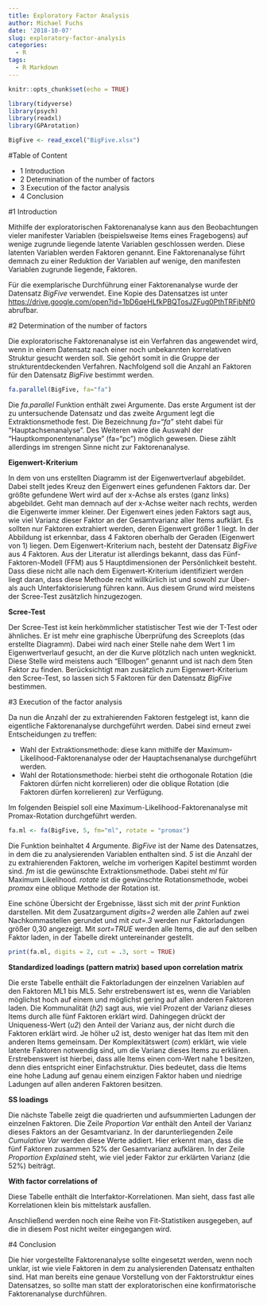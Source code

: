 ```yaml
---
title: Exploratory Factor Analysis
author: Michael Fuchs
date: '2018-10-07'
slug: exploratory-factor-analysis
categories:
  - R
tags:
  - R Markdown
---
```


```r
knitr::opts_chunk$set(echo = TRUE)
```


```r
library(tidyverse)
library(psych)
library(readxl)
library(GPArotation)
```
```r
BigFive <- read_excel("BigFive.xlsx")
```


#Table of Content

+ 1 Introduction
+ 2 Determination of the number of factors
+ 3 Execution of the factor analysis
+ 4 Conclusion

#1 Introduction

Mithilfe der exploratorischen Faktorenanalyse kann aus den Beobachtungen vieler manifester Variablen (beispielsweise Items eines Fragebogens) auf wenige zugrunde liegende latente Variablen geschlossen werden. Diese latenten Variablen werden Faktoren genannt. Eine Faktorenanalyse führt demnach zu einer Reduktion der Variablen auf wenige, den manifesten Variablen zugrunde liegende, Faktoren.

Für die exemplarische Durchführung einer Faktorenanalyse wurde der Datensatz *BigFive* verwendet. Eine Kopie des Datensatzes ist unter <https://drive.google.com/open?id=1bD6qeHLfkPBQTosJZFug0PthTRFjbNf0> abrufbar.



#2 Determination of the number of factors

Die exploratorische Faktorenanalyse ist ein Verfahren das angewendet wird, wenn in einem Datensatz nach einer noch unbekannten korrelativen Struktur gesucht werden soll. Sie gehört somit in die Gruppe der strukturentdeckenden Verfahren. Nachfolgend soll die Anzahl an Faktoren für den Datensatz  *BigFive* bestimmt werden. 
```r
fa.parallel(BigFive, fa="fa")
```

Die *fa.parallel* Funktion enthält zwei Argumente. Das erste Argument ist der zu untersuchende Datensatz und das zweite Argument legt die Extraktionsmethode fest. Die Bezeichnung *fa="fa"* steht dabei für "Hauptachsenanalyse". Des Weiteren wäre die Auswahl der "Hauptkomponentenanalyse" (fa="pc") möglich gewesen. Diese zählt allerdings im strengen Sinne nicht zur Faktorenanalyse.  

**Eigenwert-Kriterium**

In dem von uns erstellten Diagramm ist der Eigenwertverlauf abgebildet. Dabei stellt jedes Kreuz den Eigenwert eines gefundenen Faktors dar. Der größte gefundene Wert wird auf der x-Achse als erstes (ganz links) abgebildet. Geht man demnach auf der x-Achse weiter nach rechts, werden die Eigenwerte immer kleiner. Der Eigenwert eines jeden Faktors sagt aus, wie viel Varianz dieser Faktor an der Gesamtvarianz aller Items aufklärt. Es sollten nur Faktoren extrahiert werden, deren Eigenwert größer 1 liegt. In der Abbildung ist erkennbar, dass 4 Faktoren oberhalb der Geraden (Eigenwert von 1) liegen. Dem Eigenwert-Kriterium nach, besteht der Datensatz *BigFive* aus 4 Faktoren. Aus der Literatur ist allerdings bekannt, dass das Fünf-Faktoren-Modell (FFM) aus 5 Hauptdimensionen der Persönlichkeit besteht. Dass diese nicht alle nach dem Eigenwert-Kriterium identifiziert werden liegt daran, dass diese Methode recht willkürlich ist und sowohl zur Über- als auch Unterfaktorisierung führen kann. Aus diesem Grund wird meistens der Scree-Test zusätzlich hinzugezogen. 

**Scree-Test**

Der Scree-Test ist kein herkömmlicher statistischer Test wie der T-Test oder ähnliches. Er ist mehr eine graphische Überprüfung des Screeplots (das erstellte Diagramm). Dabei wird nach einer Stelle nahe dem Wert 1 im Eigenwertverlauf gesucht, an der die Kurve plötzlich nach unten wegknickt. Diese Stelle wird meistens auch "Ellbogen" genannt und ist nach dem 5ten Faktor zu finden. Berücksichtigt man zusätzlich zum Eigenwert-Kriterium den Scree-Test, so lassen sich 5 Faktoren für den Datensatz *BigFive* bestimmen.


#3 Execution of the factor analysis

Da nun die Anzahl der zu extrahierenden Faktoren festgelegt ist, kann die eigentliche Faktorenanalyse durchgeführt werden. Dabei sind erneut zwei Entscheidungen zu treffen:

+ Wahl der Extraktionsmethode: diese kann mithilfe der Maximum-Likelihood-Faktorenanalyse oder der Hauptachsenanalyse durchgeführt werden.
+ Wahl der Rotationsmethode: hierbei steht die orthogonale Rotation (die Faktoren dürfen nicht korrelieren) oder die oblique Rotation (die Faktoren dürfen korrelieren) zur Verfügung.

Im folgenden Beispiel soll eine Maximum-Likelihood-Faktorenanalyse mit Promax-Rotation durchgeführt werden. 
```r
fa.ml <- fa(BigFive, 5, fm="ml", rotate = "promax")
```

Die Funktion beinhaltet 4 Argumente. *BigFive* ist der Name des Datensatzes, in dem die zu analysierenden Variablen enthalten sind. *5* ist die Anzahl der zu extrahierenden Faktoren, welche im vorherigen Kapitel bestimmt worden sind. *fm* ist die gewünschte Extraktionsmethode. Dabei steht *ml* für Maximum Likelihood. *rotate* ist die gewünschte Rotationsmethode, wobei *promax* eine oblique Methode der Rotation ist. 

Eine schöne Übersicht der Ergebnisse, lässt sich mit der *print* Funktion darstellen. Mit dem Zusatzargument *digits=2* werden alle Zahlen auf zwei Nachkommastellen gerundet und mit *cut=.3* werden nur Faktorladungen größer 0,30 angezeigt. Mit *sort=TRUE* werden alle Items, die auf den selben Faktor laden, in der Tabelle direkt untereinander gestellt. 
```r
print(fa.ml, digits = 2, cut = .3, sort = TRUE)
```

**Standardized loadings (pattern matrix) based upon correlation matrix**

Die erste Tabelle enthält die Faktorladungen der einzelnen Variablen auf den Faktoren ML1 bis ML5. Sehr erstrebenswert ist es, wenn die Variablen möglichst hoch auf einem und möglichst gering auf allen anderen Faktoren laden. Die Kommunalität (*h2*) sagt aus, wie viel Prozent der Varianz dieses Items durch alle fünf Faktoren erklärt wird. Dahingegen drückt der Uniqueness-Wert (*u2*) den Anteil der Varianz aus, der nicht durch die Faktoren erklärt wird. Je höher u2 ist, desto weniger hat das Item mit den anderen Items gemeinsam. Der Komplexitätswert (*com*) erklärt, wie viele latente Faktoren notwendig sind, um die Varianz dieses Items zu erklären. Erstrebenswert ist hierbei, dass alle Items einen com-Wert nahe 1 besitzen, denn dies entspricht einer Einfachstruktur. Dies bedeutet, dass die Items eine hohe Ladung auf genau einem einzigen Faktor haben und niedrige Ladungen auf allen anderen Faktoren besitzen. 

**SS loadings**

Die nächste Tabelle zeigt die quadrierten und aufsummierten Ladungen der einzelnen Faktoren. Die Zeile *Proportion Var* enthält den Anteil der Varianz dieses Faktors an der Gesamtvarianz. In der darunterliegenden Zeile *Cumulative Var* werden diese Werte addiert. Hier erkennt man, dass die fünf Faktoren zusammen 52% der Gesamtvarianz aufklären. In der Zeile *Proportion Explained* steht, wie viel jeder Faktor zur erklärten Varianz (die 52%) beiträgt. 


**With factor correlations of**

Diese Tabelle enthält die Interfaktor-Korrelationen. Man sieht, dass fast alle Korrelationen klein bis mittelstark ausfallen. 

Anschließend werden noch eine Reihe von Fit-Statistiken ausgegeben, auf die in diesem Post nicht weiter eingegangen wird. 


#4 Conclusion

Die hier vorgestellte Faktorenanalyse sollte eingesetzt werden, wenn noch unklar, ist wie viele Faktoren in dem zu analysierenden Datensatz enthalten sind. Hat man bereits eine genaue Vorstellung von der Faktorstruktur eines Datensatzes, so sollte man statt der exploratorischen eine konfirmatorische Faktorenanalyse durchführen. 


